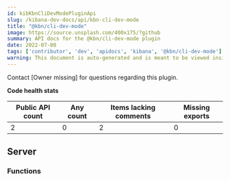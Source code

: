 ```yaml
---
id: kibKbnCliDevModePluginApi
slug: /kibana-dev-docs/api/kbn-cli-dev-mode
title: "@kbn/cli-dev-mode"
image: https://source.unsplash.com/400x175/?github
summary: API docs for the @kbn/cli-dev-mode plugin
date: 2022-07-08
tags: ['contributor', 'dev', 'apidocs', 'kibana', '@kbn/cli-dev-mode']
warning: This document is auto-generated and is meant to be viewed inside our experimental, new docs system. Reach out in #docs-engineering for more info.
---
```




Contact [Owner missing] for questions regarding this plugin.

**Code health stats**

| Public API count  | Any count | Items lacking comments | Missing exports |
|-------------------|-----------|------------------------|-----------------|
| 2 | 0 | 2 | 0 |

## Server

### Functions
<DocDefinitionList data={kbnCliDevModeObj.server.functions}/>

